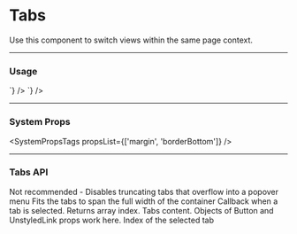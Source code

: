 
# Tabs

Use this component to switch views within the same page context.

---

### Usage

<LiveCode>
  <LiveCode.Content
    title="Default Tabs"
    code={`
      <Tabs
        selected={1}
        tabs={[
          { content: 'Details' },
          { content: 'Sending Domains'},
          { content: 'Api Keys'},
          { content: 'Permissions'},
        ]}
      />
    `}
  />
  <LiveCode.Content
    title="Fitted Tabs"
    code={`
      <Tabs
        fitted  
        selected={1}
        tabs={[
          { content: 'Details' },
          { content: 'Sending Domains'},
          { content: 'Api Keys'},
          { content: 'Permissions'},
        ]}
      />
    `}
  />
</LiveCode>

---

### System Props

<SystemPropsTags propsList={['margin', 'borderBottom']} />

---

### Tabs API

<Prop name="disableResponsiveBehavior" type="bool">
  Not recommended - Disables truncating tabs that overflow into a popover menu
</Prop>
<Prop name="fitted" type="bool">
  Fits the tabs to span the full width of the container
</Prop>
<Prop name="onSelect" type="function">
  Callback when a tab is selected. Returns array index.
</Prop>
<Prop name="tabs" type="array">
  Tabs content. Objects of Button and UnstyledLink props work here.
</Prop>
<Prop name="selected" type="number" required>
  Index of the selected tab
</Prop>
